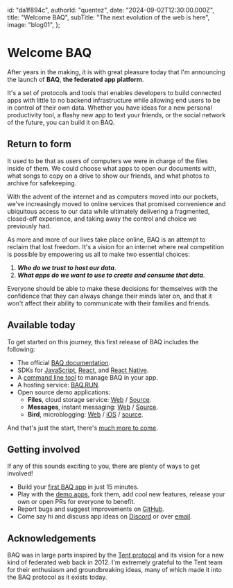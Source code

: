   id: "da1f894c",
  authorId: "quentez",
  date: "2024-09-02T12:30:00.000Z",
  title: "Welcome BAQ",
  subTitle: "The next evolution of the web is here",
  image: "blog01",
};

# Welcome BAQ

After years in the making, it is with great pleasure today that I'm announcing the launch of **BAQ**, **the federated app platform**.

It's a set of protocols and tools that enables developers to build connected apps with little to no backend infrastructure while allowing end users to be in control of their own data. Whether you have ideas for a new personal productivity tool, a flashy new app to text your friends, or the social network of the future, you can build it on BAQ.

## Return to form

It used to be that as users of computers we were in charge of the files inside of them. We could choose what apps to open our documents with, what songs to copy on a drive to show our friends, and what photos to archive for safekeeping.

With the advent of the internet and as computers moved into our pockets, we've increasingly moved to online services that promised convenience and ubiquitous access to our data while ultimately delivering a fragmented, closed-off experience, and taking away the control and choice we previously had.

As more and more of our lives take place online, BAQ is an attempt to reclaim that lost freedom. It's a vision for an internet where real competition is possible by empowering us all to make two essential choices:

1. _**Who do we trust to host our data**_.
2. _**What apps do we want to use to create and consume that data**_.

Everyone should be able to make these decisions for themselves with the confidence that they can always change their minds later on, and that it won't affect their ability to communicate with their families and friends.

## Available today

To get started on this journey, this first release of BAQ includes the following:

- The official [BAQ documentation](9ab92fc0).
- SDKs for [JavaScript](4ae6101c), [React](9b40fdec), and [React Native](9b40fdec).
- A [command line tool](6fd9977d) to manage BAQ in your app.
- A hosting service: [BAQ.RUN](https://baq.run).
- Open source demo applications:
  - **Files**, cloud storage service: [Web](https://files.baq.dev) / [Source](https://github.com/baqhub/baq/tree/main/packages/app-files-web).
  - **Messages**, instant messaging: [Web](https://messages.baq.dev) / [Source](https://github.com/baqhub/baq/tree/main/packages/app-messages-web).
  - **Bird**, microblogging: [Web](https://bird.baq.dev) / [iOS](https://apps.apple.com/app/baq-bird/id6476518322) / [source](https://github.com/baqhub/baq/tree/main/packages/app-bird-web).

And that's just the start, there's [much more to come](6e4376bd).

## Getting involved

If any of this sounds exciting to you, there are plenty of ways to get involved!

- Build your [first BAQ app](04abc82e) in just 15 minutes.
- Play with the [demo apps](https://github.com/baqhub/baq/tree/main/packages), fork them, add cool new features, release your own or open PRs for everyone to benefit.
- Report bugs and suggest improvements on [GitHub](https://github.com/baqhub/baq).
- Come say hi and discuss app ideas on [Discord](https://discord.gg/jg9wMG9s83) or over [email](mailto:hello@baq.dev).

## Acknowledgements

BAQ was in large parts inspired by the [Tent protocol](https://blog.p2pfoundation.net/tent-open-distributed-social-networking-protocol/2012/10/02) and its vision for a new kind of federated web back in 2012. I'm extremely grateful to the Tent team for their enthusiasm and groundbreaking ideas, many of which made it into the BAQ protocol as it exists today.
